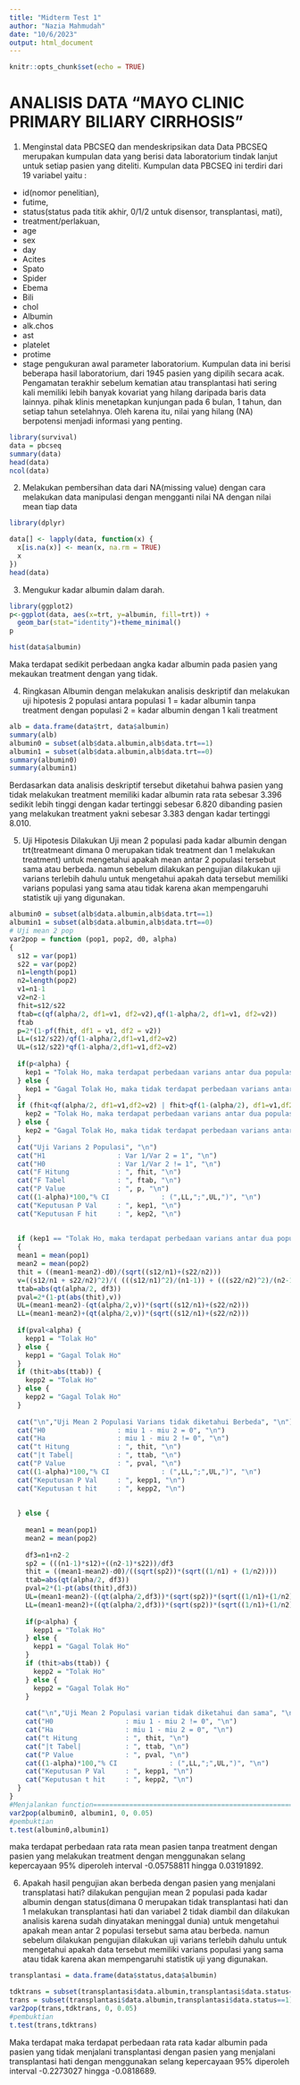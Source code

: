 ```yaml
---
title: "Midterm Test 1"
author: "Nazia Mahmudah"
date: "10/6/2023"
output: html_document
---
```


```r
knitr::opts_chunk$set(echo = TRUE)
```


# ANALISIS DATA "MAYO CLINIC PRIMARY BILIARY CIRRHOSIS"

1. Menginstal data PBCSEQ dan mendeskripsikan data
Data PBCSEQ merupakan kumpulan data yang berisi data laboratorium tindak lanjut untuk setiap pasien yang diteliti. Kumpulan data PBCSEQ ini terdiri dari 19 variabel yaitu :
- id(nomor penelitian), 
- futime, 
- status(status pada titik akhir, 0/1/2 untuk disensor, transplantasi, mati),
- treatment/perlakuan,
- age
- sex
- day
- Acites
- Spato
- Spider
- Ebema
- Bili
- chol
- Albumin
- alk.chos
- ast
- platelet
- protime
- stage
pengukuran awal parameter laboratorium. Kumpulan data ini berisi beberapa hasil laboratorium, dari 1945 pasien yang dipilih secara acak. 
Pengamatan terakhir sebelum kematian atau transplantasi hati sering kali memiliki lebih banyak kovariat yang hilang daripada baris data lainnya. pihak klinis menetapkan kunjungan pada 6 bulan, 1 tahun, dan setiap tahun setelahnya. Oleh karena itu, nilai yang hilang (NA) berpotensi menjadi informasi yang penting.

```r
library(survival)
data = pbcseq
summary(data)
head(data)
ncol(data)
```

2. Melakukan pembersihan data dari NA(missing value) dengan cara melakukan data manipulasi dengan mengganti nilai NA dengan nilai mean tiap data
```r
library(dplyr)

data[] <- lapply(data, function(x) { 
  x[is.na(x)] <- mean(x, na.rm = TRUE)
  x
})
head(data)
```


3. Mengukur kadar albumin dalam darah. 
```r
library(ggplot2)
p<-ggplot(data, aes(x=trt, y=albumin, fill=trt)) +
  geom_bar(stat="identity")+theme_minimal()
p

hist(data$albumin)

```
Maka terdapat sedikit perbedaan angka kadar albumin pada pasien yang mekaukan treatment dengan yang tidak.


4. Ringkasan Albumin dengan melakukan analisis deskriptif dan melakukan uji hipotesis 2 populasi antara populasi 1 = kadar albumin tanpa treatment dengan populasi 2 = kadar albumin dengan 1 kali treatment

```r
alb = data.frame(data$trt, data$albumin)
summary(alb)
albumin0 = subset(alb$data.albumin,alb$data.trt==1)
albumin1 = subset(alb$data.albumin,alb$data.trt==0)
summary(albumin0)
summary(albumin1)

```
Berdasarkan data analisis deskriptif tersebut diketahui bahwa pasien yang tidak melakukan treatment memiliki kadar albumin rata rata sebesar 3.396 sedikit lebih tinggi dengan kadar tertinggi sebesar 6.820 dibanding pasien yang melakukan treatment yakni sebesar 3.383 dengan kadar tertinggi 8.010.


5. Uji Hipotesis
Dilakukan Uji mean 2 populasi pada kadar albumin dengan trt(treatmeant dimana 0 merupakan tidak treatment dan 1 melakukan treatment) untuk mengetahui apakah mean antar 2 populasi tersebut sama atau berbeda. namun sebelum dilakukan pengujian dilakukan uji varians terlebih dahulu untuk mengetahui apakah data tersebut memiliki varians populasi yang sama atau tidak karena akan mempengaruhi statistik uji yang digunakan. 

```r
albumin0 = subset(alb$data.albumin,alb$data.trt==1)
albumin1 = subset(alb$data.albumin,alb$data.trt==0)
# Uji mean 2 pop
var2pop = function (pop1, pop2, d0, alpha)
{
  s12 = var(pop1)
  s22 = var(pop2)
  n1=length(pop1)
  n2=length(pop2)
  v1=n1-1
  v2=n2-1
  fhit=s12/s22
  ftab=c(qf(alpha/2, df1=v1, df2=v2),qf(1-alpha/2, df1=v1, df2=v2))
  ftab
  p=2*(1-pf(fhit, df1 = v1, df2 = v2))
  LL=(s12/s22)/qf(1-alpha/2,df1=v1,df2=v2)
  UL=(s12/s22)*qf(1-alpha/2,df1=v1,df2=v2)
  
  if(p<alpha) {
    kep1 = "Tolak Ho, maka terdapat perbedaan varians antar dua populasi"
  } else {
    kep1 = "Gagal Tolak Ho, maka tidak terdapat perbedaan varians antar dua populasi"
  }
  if (fhit<qf(alpha/2, df1=v1,df2=v2) | fhit>qf(1-(alpha/2), df1=v1,df2=v2)) {
    kep2 = "Tolak Ho, maka terdapat perbedaan varians antar dua populasi"
  } else {
    kep2 = "Gagal Tolak Ho, maka tidak terdapat perbedaan varians antar dua populasi"
  }
  cat("Uji Varians 2 Populasi", "\n")
  cat("H1                  : Var 1/Var 2 = 1", "\n")
  cat("H0                  : Var 1/Var 2 != 1", "\n")
  cat("F Hitung            : ", fhit, "\n")
  cat("F Tabel             : ", ftab, "\n")
  cat("P Value             : ", p, "\n") 
  cat((1-alpha)*100,"% CI             : (",LL,";",UL,")", "\n")
  cat("Keputusan P Val     : ", kep1, "\n")
  cat("Keputusan F hit     : ", kep2, "\n")
  
  
  if (kep1 == "Tolak Ho, maka terdapat perbedaan varians antar dua populasi") 
  { 
  mean1 = mean(pop1)
  mean2 = mean(pop2)
  thit = ((mean1-mean2)-d0)/(sqrt((s12/n1)+(s22/n2)))
  v=((s12/n1 + s22/n2)^2)/( (((s12/n1)^2)/(n1-1)) + (((s22/n2)^2)/(n2-1))  )
  ttab=abs(qt(alpha/2, df3))
  pval=2*(1-pt(abs(thit),v)) 
  UL=(mean1-mean2)-(qt(alpha/2,v))*(sqrt((s12/n1)+(s22/n2)))
  LL=(mean1-mean2)+(qt(alpha/2,v))*(sqrt((s12/n1)+(s22/n2)))
  
  if(pval<alpha) {
    kepp1 = "Tolak Ho"
  } else {
    kepp1 = "Gagal Tolak Ho"
  }
  if (thit>abs(ttab)) {
    kepp2 = "Tolak Ho"
  } else {
    kepp2 = "Gagal Tolak Ho"
  }
  
  cat("\n","Uji Mean 2 Populasi Varians tidak diketahui Berbeda", "\n")
  cat("H0                  : miu 1 - miu 2 = 0", "\n")
  cat("Ha                  : miu 1 - miu 2 != 0", "\n")
  cat("t Hitung            : ", thit, "\n")
  cat("|t Tabel|           : ", ttab, "\n")
  cat("P Value             : ", pval, "\n") 
  cat((1-alpha)*100,"% CI             : (",LL,";",UL,")", "\n")
  cat("Keputusan P Val     : ", kepp1, "\n")
  cat("Keputusan t hit     : ", kepp2, "\n")
  
  
  } else {
    
    mean1 = mean(pop1)
    mean2 = mean(pop2)
    
    df3=n1+n2-2
    sp2 = (((n1-1)*s12)+((n2-1)*s22))/df3
    thit = ((mean1-mean2)-d0)/((sqrt(sp2))*(sqrt((1/n1) + (1/n2))))
    ttab=abs(qt(alpha/2, df3))
    pval=2*(1-pt(abs(thit),df3)) 
    UL=(mean1-mean2)-((qt(alpha/2,df3))*(sqrt(sp2))*(sqrt((1/n1)+(1/n2))))
    LL=(mean1-mean2)+((qt(alpha/2,df3))*(sqrt(sp2))*(sqrt((1/n1)+(1/n2))))
    
    if(p<alpha) {
      kepp1 = "Tolak Ho"
    } else {
      kepp1 = "Gagal Tolak Ho"
    }
    if (thit>abs(ttab)) {
      kepp2 = "Tolak Ho"
    } else {
      kepp2 = "Gagal Tolak Ho"
    }
    
    cat("\n","Uji Mean 2 Populasi varian tidak diketahui dan sama", "\n")
    cat("H0                  : miu 1 - miu 2 != 0", "\n")
    cat("Ha                  : miu 1 - miu 2 = 0", "\n")
    cat("t Hitung            : ", thit, "\n")
    cat("|t Tabel|           : ", ttab, "\n")
    cat("P Value             : ", pval, "\n") 
    cat((1-alpha)*100,"% CI             : (",LL,";",UL,")", "\n")
    cat("Keputusan P Val     : ", kepp1, "\n")
    cat("Keputusan t hit     : ", kepp2, "\n")
  }
}
#Menjalankan function===========================================================
var2pop(albumin0, albumin1, 0, 0.05)
#pembuktian
t.test(albumin0,albumin1)

```

maka terdapat perbedaan rata rata mean pasien tanpa treatment dengan pasien yang melakukan treatment dengan menggunakan selang kepercayaan 95% diperoleh interval -0.05758811 hingga 0.03191892.


6. Apakah hasil pengujian akan berbeda dengan pasien yang menjalani transplatasi hati?
dilakukan pengujian mean 2 populasi pada kadar albumin dengan status(dimana 0 merupakan tidak transplantasi hati dan 1 melakukan transplantasi hati dan variabel 2 tidak diambil dan dilakukan analisis karena sudah dinyatakan meninggal dunia) untuk mengetahui apakah mean antar 2 populasi tersebut sama atau berbeda. namun sebelum dilakukan pengujian dilakukan uji varians terlebih dahulu untuk mengetahui apakah data tersebut memiliki varians populasi yang sama atau tidak karena akan mempengaruhi statistik uji yang digunakan. 

```r
transplantasi = data.frame(data$status,data$albumin)

tdktrans = subset(transplantasi$data.albumin,transplantasi$data.status==0)
trans = subset(transplantasi$data.albumin,transplantasi$data.status==1)
var2pop(trans,tdktrans, 0, 0.05)
#pembuktian
t.test(trans,tdktrans)
```
Maka terdapat maka terdapat perbedaan rata rata kadar albumin pada pasien yang tidak menjalani transplantasi dengan pasien yang menjalani transplantasi hati dengan menggunakan selang kepercayaan 95% diperoleh interval -0.2273027 hingga -0.0818689.

